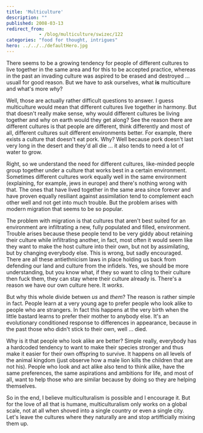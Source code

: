 ```yaml
---
title: 'Multiculture'
description: ""
published: 2008-03-13
redirect_from: 
            - /blog/multiculture/swizec/122
categories: "food for thought, intrigues"
hero: ../../../defaultHero.jpg
---
```

There seems to be a growing tendency for people of different cultures to live together in the same area and for this to be accepted practice, whereas in the past an invading culture was aspired to be erased and destroyed ... usuall for good reason. But we have to ask ourselves, what **is** multiculture and what&#x27;s more _why_?

Well, those are actually rather difficult questions to answer. I guess multiculture would mean that different cultures live together in harmony. But that doesn&#x27;t really make sense, why would different cultures be living together and why on earth would they get along? See the reason there are different cultures is that people are different, think differently and most of all, different cultures suit different environments better. For example, there exists a culture that doesn&#x27;t eat pork. Why? Well because pork doesn&#x27;t last very long in the desert and they&#x27;d all die ... it also tends to need a lot of water to grow.

Right, so we understand the need for different cultures, like-minded people group together under a culture that works best in a certain environment. Sometimes different cultures work equally well in the same environment (explaining, for example, jews in europe) and there&#x27;s nothing wrong with that. The ones that have lived together in the same area since forever and have proven equally resiliant against assimilation tend to complement each other well and not get into much trouble. But the problem arises with modern migration that seems to be so popular.

The problem with migration is that cultures that aren&#x27;t best suited for an environment are infiltrating a new, fully populated and filled, environment. Trouble arises because these people tend to be very giddy about retaining their culture while infiltrating another, in fact, most often it would seem like they want to make the host culture into their own, but not by assimilating, but by changing everybody else. This is wrong, but sadly encouraged. There are all these antiethnicism laws in place holding us back from defending our land and culture from the infidels. Yes, we should be more understanding, but you know what, if they so want to cling to their culture then fuck them, they can stay where their culture already is. There&#x27;s a reason we have our own culture here. It _works_.

But why this whole divide betwen _us_ and _them_? The reason is rather simple in fact. People learn at a very young age to prefer people who look alike to people who are strangers. In fact this happens at the very birth when the little bastard learns to prefer their mother to anybody else. It&#x27;s an evolutionary conditioned response to differences in appearance, because in the past those who didn&#x27;t stick to their own, well ... died.

Why is it that people who look alike are better? Simple really, everybody has a hardcoded tendency to want to make their species stronger and thus make it easier for their own offspring to survive. It happens on all levels of the animal kingdom (just observe how a male lion kills the children that are not his). People who look and act alike also tend to think alike, have the same preferences, the same aspirations and ambitions for life, and most of all, want to help those who are similar because by doing so they are helping themselves.

So in the end, I believe multiculturalism is possible and I encourage it. But for the love of all that is humane, multiculturalism only works on a global scale, not at all when shoved into a single country or even a single city. Let&#x27;s leave the cultures where they naturally are and stop artifficially mixing them up.